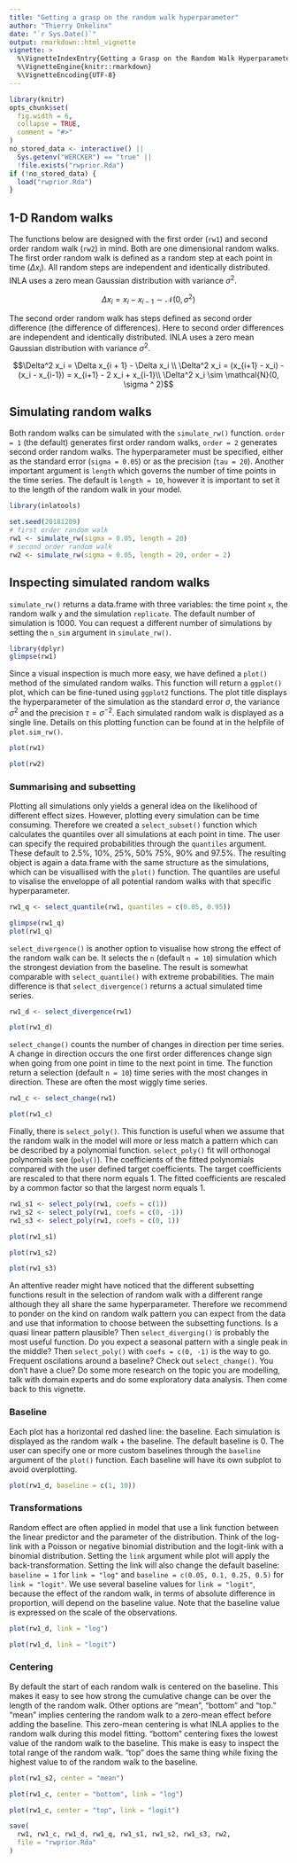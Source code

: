 ```yaml
---
title: "Getting a grasp on the random walk hyperparameter"
author: "Thierry Onkelinx"
date: "`r Sys.Date()`"
output: rmarkdown::html_vignette
vignette: >
  %\VignetteIndexEntry{Getting a Grasp on the Random Walk Hyperparameter}
  %\VignetteEngine{knitr::rmarkdown}
  %\VignetteEncoding{UTF-8}
---
```


```r
library(knitr)
opts_chunk$set(
  fig.width = 6,
  collapse = TRUE,
  comment = "#>"
)
no_stored_data <- interactive() || 
  Sys.getenv("WERCKER") == "true" || 
  !file.exists("rwprior.Rda")
if (!no_stored_data) {
  load("rwprior.Rda")
}
```

## 1-D Random walks

The functions below are designed with the first order (`rw1`) and second order random walk (`rw2`) in mind. Both are one dimensional random walks. The first order random walk is defined as a random step at each point in time ($\Delta x_i$). All random steps are independent and identically distributed. INLA uses a zero mean Gaussian distribution with variance $\sigma^2$.

$$\Delta x_i = x_i - x_{i - 1} \sim \mathcal{N}(0, \sigma ^ 2)$$

The second order random walk has steps defined as second order difference (the difference of differences). Here to second order differences are independent and identically distributed. INLA uses a zero mean Gaussian distribution with variance $\sigma ^ 2$.

$$\Delta^2 x_i = \Delta x_{i + 1} - \Delta x_i \\
\Delta^2 x_i = (x_{i+1} - x_i) -  (x_i - x_{i-1}) = x_{i+1} - 2 x_i + x_{i-1}\\
\Delta^2 x_i  \sim  \mathcal{N}(0, \sigma ^ 2)$$

## Simulating random walks

Both random walks can be simulated with the `simulate_rw()` function. `order = 1` (the default) generates first order random walks, `order = 2` generates second order random walks. The hyperparameter must be specified, either as the standard error (`sigma = 0.05`) or as the precision (`tau = 20`). Another important argument is `length` which governs the number of time points in the time series. The default is `length = 10`, however it is important to set it to the length of the random walk in your model. 

```r
library(inlatools)
```
```r
set.seed(20181209)
# first order random walk
rw1 <- simulate_rw(sigma = 0.05, length = 20)
# second order random walk
rw2 <- simulate_rw(sigma = 0.05, length = 20, order = 2)
```

## Inspecting simulated random walks

`simulate_rw()` returns a data.frame with three variables: the time point `x`, the random walk `y` and the simulation `replicate`. The default number of simulation is 1000. You can request a different number of simulations by setting the `n_sim` argument in `simulate_rw()`.

```r
library(dplyr)
glimpse(rw1)
```

Since a visual inspection is much more easy, we have defined a `plot()` method of the simulated random walks. This function will return a `ggplot()` plot, which can be fine-tuned using `ggplot2` functions. The plot title displays the hyperparameter of the simulation as the standard error $\sigma$, the variance $\sigma^2$ and the precision $\tau = \sigma^{-2}$. Each simulated random walk is displayed as a single line. Details on this plotting function can be found at in the helpfile of `plot.sim_rw()`.

```r
plot(rw1)
```

```r
plot(rw2)
```

### Summarising and subsetting

Plotting all simulations only yields a general idea on the likelihood of different effect sizes. However, plotting every simulation can be time consuming. Therefore we created a `select_subset()` function which calculates the quantiles over all simulations at each point in time. The user can specify the required probabilities through the `quantiles` argument. These default to 2.5%, 10%, 25%, 50% 75%, 90% and 97.5%. The resulting object is again a data.frame with the same structure as the simulations, which can be visuallised with the `plot()` function. The quantiles are useful to visalise the enveloppe of all potential random walks with that specific hyperparameter. 

```r
rw1_q <- select_quantile(rw1, quantiles = c(0.05, 0.95))
```
```r
glimpse(rw1_q)
plot(rw1_q)
```

`select_divergence()` is another option to visualise how strong the effect of the random walk can be. It selects the `n` (default `n = 10`) simulation which the strongest deviation from the baseline. The result is somewhat comparable with `select_quantile()` with extreme probabilities. The main difference is that `select_divergence()` returns a actual simulated time series.

```r
rw1_d <- select_divergence(rw1)
```
```r
plot(rw1_d)
```

`select_change()` counts the number of changes in direction  per time series. A change in direction occurs the one first order differences change sign when going from one point in time to the next point in time. The function return a selection (default `n = 10`) time series with the most changes in direction. These are often the most wiggly time series.

```r
rw1_c <- select_change(rw1)
```
```r
plot(rw1_c)
```

Finally, there is `select_poly()`. This function is useful when we assume that the random walk in the model will more or less match a pattern which can be described by a polynomial function. `select_poly()` fit will orthonogal polynomials see (`poly()`). The coefficients of the fitted polynomials compared with the user defined target coefficients. The target coefficients are rescaled to that there norm equals 1. The fitted coefficients are rescaled by a common factor so that the largest norm equals 1.

```r
rw1_s1 <- select_poly(rw1, coefs = c(1)) 
rw1_s2 <- select_poly(rw1, coefs = c(0, -1)) 
rw1_s3 <- select_poly(rw1, coefs = c(0, 1)) 
```
```r
plot(rw1_s1)
```
```r
plot(rw1_s2)
```
```r
plot(rw1_s3)
```

An attentive reader might have noticed that the different subsetting functions result in the selection of random walk with a different range although they all share the same hyperparameter. Therefore we recommend to ponder on the kind on random walk pattern you can expect from the data and use that information to choose between the subsetting functions. Is a quasi linear pattern plausible? Then `select_diverging()` is probably the most useful function. Do you expect a seasonal pattern with a single peak in the middle? Then `select_poly()` with `coefs = c(0, -1)` is the way to go. Frequent oscilations around a baseline? Check out `select_change()`. You don't have a clue? Do some more research on the topic you are modelling, talk with domain experts and do some exploratory data analysis. Then come back to this vignette.

### Baseline

Each plot has a horizontal red dashed line: the baseline. Each simulation is displayed as the random walk + the baseline. The default baseline is 0. The user can specify one or more custom baselines through the `baseline` argument of the `plot()` function. Each baseline will have its own subplot to avoid overplotting.

```r
plot(rw1_d, baseline = c(1, 10))
```

### Transformations

Random effect are often applied in model that use a link function between the linear predictor and the parameter of the distribution. Think of the log-link with a Poisson or negative binomial distribution and the logit-link with a binomial distribution. Setting the `link` argument while plot will apply the back-transformation. Setting the link will also change the default baseline: `baseline = 1` for `link = "log"` and `baseline = c(0.05, 0.1, 0.25, 0.5)` for `link = "logit"`. We use several baseline values for `link = "logit"`, because the effect of the random walk, in terms of absolute difference in proportion, will depend on the baseline value. Note that the baseline value is expressed on the scale of the observations.

```r
plot(rw1_d, link = "log")
```

```r
plot(rw1_d, link = "logit")
```

### Centering

By default the start of each random walk is centered on the baseline. This makes it easy to see how strong the cumulative change can be over the length of the random walk. Other options are "mean", "bottom" and "top." "mean" implies centering the random walk to a zero-mean effect before adding the baseline. This zero-mean centering is what INLA applies to the random walk during this model fitting. "bottom" centering fixes the lowest value of the random walk to the baseline. This make is easy to inspect the total range of the random walk. "top" does the same thing while fixing the highest value to of the random walk to the baseline.

```r
plot(rw1_s2, center = "mean")
```

```r
plot(rw1_c, center = "bottom", link = "log")
```

```r
plot(rw1_c, center = "top", link = "logit")
```

```r
save(
  rw1, rw1_c, rw1_d, rw1_q, rw1_s1, rw1_s2, rw1_s3, rw2, 
  file = "rwprior.Rda"
)
```
